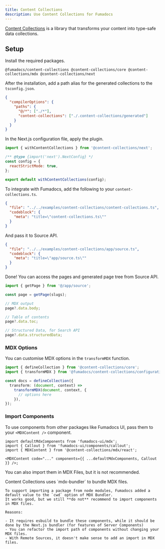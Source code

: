 ```yaml
---
title: Content Collections
description: Use Content Collections for Fumadocs
---
```



[Content Collections](https://www.content-collections.dev) is a library that transforms your content into type-safe data collections.

## Setup

Install the required packages.

```package-install
@fumadocs/content-collections @content-collections/core @content-collections/mdx @content-collections/next
```

After the installation, add a path alias for the generated collections to the `tsconfig.json`.

```json
{
  "compilerOptions": {
    "paths": {
      "@/*": ["./*"],
      "content-collections": ["./.content-collections/generated"]
    }
  }
}
```

In the Next.js configuration file, apply the plugin.

```js title="next.config.mjs"
import { withContentCollections } from '@content-collections/next';

/** @type {import('next').NextConfig} */
const config = {
  reactStrictMode: true,
};

export default withContentCollections(config);
```

To integrate with Fumadocs, add the following to your `content-collections.ts`.

```json doc-gen:file
{
  "file": "../../examples/content-collections/content-collections.ts",
  "codeblock": {
    "meta": "title=\"content-collections.ts\""
  }
}
```

And pass it to Source API.

```json doc-gen:file
{
  "file": "../../examples/content-collections/app/source.ts",
  "codeblock": {
    "meta": "title=\"app/source.ts\""
  }
}
```

Done! You can access the pages and generated page tree from Source API.

```ts
import { getPage } from '@/app/source';

const page = getPage(slugs);

// MDX output
page?.data.body;

// Table of contents
page?.data.toc;

// Structured Data, for Search API
page?.data.structuredData;
```

### MDX Options

You can customise MDX options in the `transformMDX` function.

```ts
import { defineCollection } from '@content-collections/core';
import { transformMDX } from '@fumadocs/content-collections/configuration';

const docs = defineCollection({
  transform: (document, context) =>
    transformMDX(document, context, {
      // options here
    }),
});
```

### Import Components

To use components from other packages like Fumadocs UI, pass them to your `<MDXContent />` component.

```tsx
import defaultMdxComponents from 'fumadocs-ui/mdx';
import { Callout } from 'fumadocs-ui/components/callout';
import { MDXContent } from '@content-collections/mdx/react';

<MDXContent code="..." components={{ ...defaultMdxComponents, Callout }} />;
```

You can also import them in MDX Files, but it is not recommended.

<Callout title='Deep Dive: Why?'>
    Content Collections uses `mdx-bundler` to bundle MDX files.

    To support importing a package from node modules, Fumadocs added a default value to the `cwd` option of MDX Bundler.
    It works good, but we still **do not** recommend to import components in MDX files.

    Reasons:

    - It requires esbuild to bundle these components, while it should be done by the Next.js bundler (for features of Server Components)
    - You can refactor the import path of components without changing your MDX files.
    - With Remote Sources, it doesn't make sense to add an import in MDX files.

</Callout>
